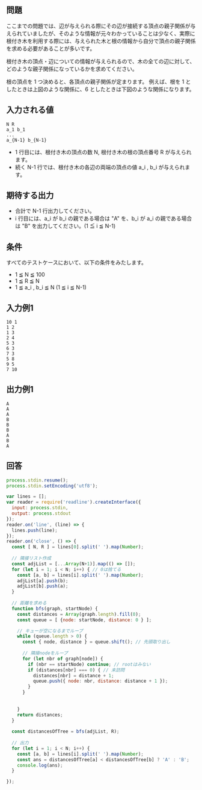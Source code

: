 ## 問題
ここまでの問題では、辺が与えられる際にその辺が接続する頂点の親子関係が与えられていましたが、そのような情報が元々わかっていることは少なく、実際に根付き木を利用する際には、与えられた木と根の情報から自分で頂点の親子関係を求める必要があることが多いです。

根付き木の頂点・辺についての情報が与えられるので、木の全ての辺に対して、どのような親子関係になっているかを求めてください。

根の頂点を 1 つ決めると、各頂点の親子関係が定まります。
例えば、根を 1 としたときは上図のような関係に、6 としたときは下図のような関係になります。

## 入力される値
```
N R
a_1 b_1
...
a_{N-1} b_{N-1}
```
- 1 行目には、根付き木の頂点の数 N, 根付き木の根の頂点番号 R が与えられます。
- 続く N-1 行では、根付き木の各辺の両端の頂点の値 a_i , b_i が与えられます。

## 期待する出力
- 合計で N-1 行出力してください。
- i 行目には、a_i が b_i の親である場合は "A" を、b_i が a_i の親である場合は "B" を出力してください。(1 ≦ i ≦ N-1)


## 条件
すべてのテストケースにおいて、以下の条件をみたします。

-  1 ≦ N ≦ 100
-  1 ≦ R ≦ N
-  1 ≦ a_i , b_i ≦ N (1 ≦ i ≦ N-1)



## 入力例1
```
10 1
1 2
1 3
2 4
5 3
6 3
7 3
5 8
9 5
7 10
```

## 出力例1
```
A
A
A
B
B
B
A
B
A
```


## 回答
```js
process.stdin.resume();
process.stdin.setEncoding('utf8');

var lines = [];
var reader = require('readline').createInterface({
  input: process.stdin,
  output: process.stdout
});
reader.on('line', (line) => {
  lines.push(line);
});
reader.on('close', () => {
  const [ N, R ] = lines[0].split(' ').map(Number);
  
  // 隣接リスト作成
  const adjList = [...Array(N+1)].map(() => []);
  for (let i = 1; i < N; i++) { // 0は捨てる
    const [a, b] = lines[i].split(' ').map(Number);
    adjList[a].push(b);
    adjList[b].push(a);
  }
  
  // 距離を求める
  function bfs(graph, startNode) {
    const distances = Array(graph.length).fill(0);
    const queue = [ {node: startNode, distance: 0 } ];

    // キューが空になるまでループ
    while (queue.length > 0) {
      const { node, distance } = queue.shift(); // 先頭取り出し
      
      // 隣接nodeをループ
      for (let nbr of graph[node]) {
        if (nbr == startNode) continue; // rootはみない
        if (distances[nbr] === 0) { // 未訪問
          distances[nbr] = distance + 1;
          queue.push({ node: nbr, distance: distance + 1 });
        }
      }
      
      
    }
    return distances;
  }
  
  const distancesOfTree = bfs(adjList, R);
  
  // 出力
  for (let i = 1; i < N; i++) {
    const [a, b] = lines[i].split(' ').map(Number);
    const ans = distancesOfTree[a] < distancesOfTree[b] ? 'A' : 'B';
    console.log(ans);
  }

});

```